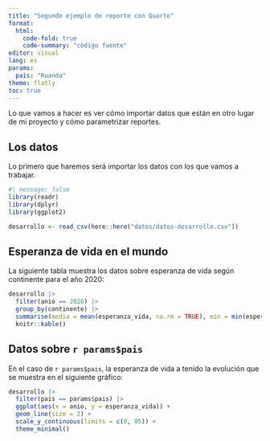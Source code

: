 ```yaml
---
title: "Segundo ejemplo de reporte con Quarto"
format: 
  html:
    code-fold: true
    code-summary: "código fuente"
editor: visual
lang: es
params:
  pais: "Ruanda"
theme: flatly
toc: true
---
```


Lo que vamos a hacer es ver cómo importar datos que están en otro lugar de mi proyecto y cómo parametrizar reportes.

## Los datos

Lo primero que haremos será importar los datos con los que vamos a trabajar.

```r
#| message: false
library(readr)
library(dplyr)
library(ggplot2)

desarrollo <- read_csv(here::here("datos/datos-desarrollo.csv"))

```

## Esperanza de vida en el mundo

La siguiente tabla muestra los datos sobre esperanza de vida según continente para el año 2020:

```r
desarrollo |> 
  filter(anio == 2020) |> 
  group_by(continente) |> 
  summarise(media = mean(esperanza_vida, na.rm = TRUE), min = min(esperanza_vida, na.rm = TRUE), max = max(esperanza_vida, na.rm = TRUE)) |> 
  knitr::kable()
```

## Datos sobre `r params$pais`

En el caso de `r params$pais`, la esperanza de vida a tenido la evolución que se muestra en el siguiente gráfico:

```r
desarrollo |> 
  filter(pais == params$pais) |> 
  ggplot(aes(x = anio, y = esperanza_vida)) +
  geom_line(size = 2) +
  scale_y_continuous(limits = c(0, 85)) +
  theme_minimal()
```
